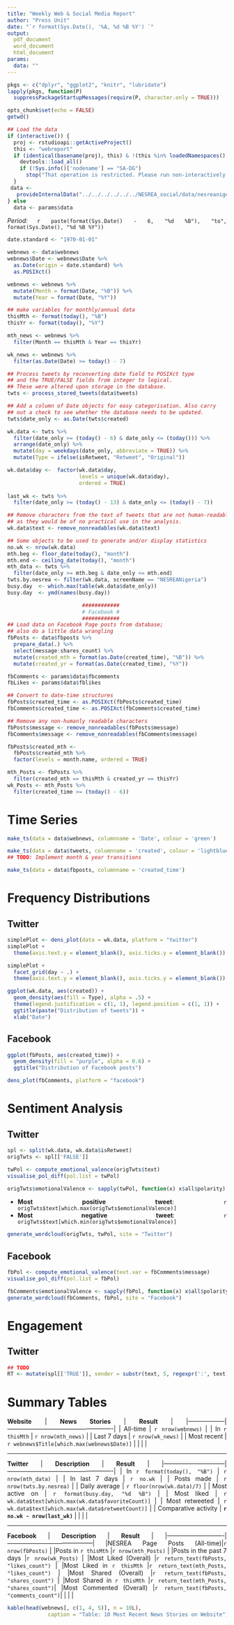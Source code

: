 ```yaml
---
title: "Weekly Web & Social Media Report"
author: "Press Unit"
date: "`r format(Sys.Date(), '%A, %d %B %Y') `"
output:
  pdf_document
  word_document
  html_document
params:
  data: ""
---
```


<style>
  body {
    text-align: justify
  }
</style>                                                                  

```r
pkgs <- c("dplyr", "ggplot2", "knitr", "lubridate")
lapply(pkgs, function(P) 
  suppressPackageStartupMessages(require(P, character.only = TRUE)))

opts_chunk$set(echo = FALSE)
getwd()
```

```r
## Load the data
if (interactive()) {
  proj <- rstudioapi::getActiveProject()
  this <- "webreport"
  if (identical(basename(proj), this) & !(this %in% loadedNamespaces())) {
    devtools::load_all()
    if (!Sys.info()['nodename'] == "SA-DG")
      stop("That operation is restricted. Please run non-interactively.")
  }
 data <- 
   provideInternalData("../../../../../../NESREA_social/data/nesreanigeria.db")
} else
  data <- params$data
```

*Period:* 
`r paste(format(Sys.Date() - 6, "%d %B"), "to", format(Sys.Date(), "%d %B %Y"))`

```r
date.standard <- "1970-01-01"

webnews <- data$webnews
webnews$Date <- webnews$Date %>%
  as.Date(origin = date.standard) %>%
  as.POSIXct()

webnews <- webnews %>%
  mutate(Month = format(Date, "%B")) %>%
  mutate(Year = format(Date, "%Y"))

## make variables for monthly/annual data
thisMth <- format(today(), "%B")
thisYr <- format(today(), "%Y")

mth_news <- webnews %>%
  filter(Month == thisMth & Year == thisYr)

wk_news <- webnews %>%
  filter(as.Date(Date) >= today() - 7)
```

```r
## Process tweets by reconverting date field to POSIXct type 
## and the TRUE/FALSE fields from integer to logical.
## These were altered upon storage in the database.
twts <- process_stored_tweets(data$tweets)

## Add a column of Date objects for easy categorisation. Also carry 
## out a check to see whether the database needs to be updated.
twts$date_only <- as.Date(twts$created)

wk.data <- twts %>%
  filter(date_only >= (today() - 6) & date_only <= (today())) %>%
  arrange(date_only) %>%
  mutate(day = weekdays(date_only, abbreviate = TRUE)) %>%
  mutate(Type = ifelse(isRetweet, "Retweet", "Original"))

wk.data$day <-  factor(wk.data$day,
                       levels = unique(wk.data$day),
                       ordered = TRUE)
  
last_wk <- twts %>%
  filter(date_only >= (today() - 13) & date_only <= (today() - 7))

## Remove characters from the text of tweets that are not human-readable, 
## as they would be of no practical use in the analysis.
wk.data$text <- remove_nonreadables(wk.data$text)

## Some objects to be used to generate and/or display statistics
no.wk <- nrow(wk.data)
mth.beg <- floor_date(today(), "month")
mth.end <- ceiling_date(today(), "month")
mth_data <- twts %>%
  filter(date_only >= mth.beg & date_only <= mth.end)
twts.by.nesrea <- filter(wk.data, screenName == "NESREANigeria")
busy.day  <- which.max(table(wk.data$date_only))
busy.day  <- ymd(names(busy.day))
```

```r
                        ############
                        # Facebook #
                        ############
## Load data on Facebook Page posts from database;
## also do a little data wrangling
fbPosts <- data$fbposts %>%
  prepare_data(.) %>%
  select(message:shares_count) %>%
  mutate(created_mth = format(as.Date(created_time), "%B")) %>%
  mutate(created_yr = format(as.Date(created_time), "%Y"))

fbComments <- params$data$fbcomments
fbLikes <- params$data$fblikes

## Convert to date-time structures
fbPosts$created_time <- as.POSIXct(fbPosts$created_time)
fbComments$created_time <- as.POSIXct(fbComments$created_time)

## Remove any non-humanly readable characters
fbPosts$message <- remove_nonreadables(fbPosts$message)
fbComments$message <- remove_nonreadables(fbComments$message)

fbPosts$created_mth <-
  fbPosts$created_mth %>%
  factor(levels = month.name, ordered = TRUE)

mth_Posts <- fbPosts %>%
  filter(created_mth == thisMth & created_yr == thisYr)
wk_Posts <- mth_Posts %>%
  filter(created_time >= (today() - 6))
```

# Time Series
```r
make_ts(data = data$webnews, columnname = 'Date', colour = 'green')
```

```r
make_ts(data = data$tweets, columnname = 'created', colour = 'lightblue')
## TODO: Implement month & year transitions
```

```r
make_ts(data = data$fbposts, columnname = 'created_time')
```

# Frequency Distributions
## Twitter
```r
simplePlot <- dens_plot(data = wk.data, platform = "twitter")
simplePlot +
  theme(axis.text.y = element_blank(), axis.ticks.y = element_blank())
```

```r
simplePlot +
  facet_grid(day ~ .) +
  theme(axis.text.y = element_blank(), axis.ticks.y = element_blank())
```

```r
ggplot(wk.data, aes(created)) +
  geom_density(aes(fill = Type), alpha = .5) +
  theme(legend.justification = c(1, 1), legend.position = c(1, 1)) +
  ggtitle(paste("Distribution of tweets")) +
  xlab("Date")
```

## Facebook
```r
ggplot(fbPosts, aes(created_time)) +
  geom_density(fill = "purple", alpha = 0.6) +
  ggtitle("Distribution of Facebook posts")
```

```r
dens_plot(fbComments, platform = "facebook")
```

# Sentiment Analysis
## Twitter
```r
spl <- split(wk.data, wk.data$isRetweet)
origTwts <- spl[['FALSE']]

twPol <- compute_emotional_valence(origTwts$text)
visualise_pol_diff(pol.list = twPol)
```

```r
origTwts$emotionalValence <- sapply(twPol, function(x) x$all$polarity)
```

* __Most positive tweet__: `r origTwts$text[which.max(origTwts$emotionalValence)]`
* __Most negative tweet__: `r origTwts$text[which.min(origTwts$emotionalValence)]` 

```r
generate_wordcloud(origTwts, twPol, site = "Twitter")
```

## Facebook
```r
fbPol <- compute_emotional_valence(text.var = fbComments$message)
visualise_pol_diff(pol.list = fbPol)
```
  
```r
fbComments$emotionalValence <- sapply(fbPol, function(x) x$all$polarity)
generate_wordcloud(fbComments, fbPol, site = "Facebook")
```

# Engagement
## Twitter

```r
## TODO
RT <- mutate(spl[['TRUE']], sender = substr(text, 5, regexpr(':', text) - 1))
```


# Summary Tables
**Website**
| **News Stories** |    **Result**                                      |
|------------------|----------------------------------------------------|
| All-time         | `r nrow(webnews)`                              |
| In `r thisMth`   | `r nrow(mth_news)`                                 |
| Last 7 days      | `r nrow(wk_news)`                                  |
| Most recent      | `r webnews$Title[which.max(webnews$Date)]` |
|                  |                                                    |

***

**Twitter**
|     **Description**          |    **Result**                                      |
|------------------------------|----------------------------------------------------|
| In `r format(today(), "%B")` | `r nrow(mth_data)`                                 |
| In last 7 days               | `r no.wk`                                          |
| Posts made                   | `r nrow(twts.by.nesrea)`                           |
| Daily average                | `r floor(nrow(wk.data)/7)`                         |
| Most active on               | `r format(busy.day, "%d %B")`                   |
| Most liked                   | `r wk.data$text[which.max(wk.data$favoriteCount)]` |
| Most retweeted               | `r wk.data$text[which.max(wk.data$retweetCount)]`  |
| Comparative activity         | **`r no.wk - nrow(last_wk)`**                      |
|                              |                                                    |

<!-- TODO: Add No. of followers (overall) & new followers (in last 7 days) -->

***

**Facebook**
|     **Description**        |    **Result**                            |
|----------------------------|------------------------------------------|
|NESREA Page Posts (All-time)|`r nrow(fbPosts)`                         |
|Posts in `r thisMth`        |`r nrow(mth_Posts)`                       |
|Posts in the past 7 days    |`r nrow(wk_Posts)`                        |
|Most Liked  (Overall)       |`r return_text(fbPosts, "likes_count")`   |
|Most Liked in `r thisMth`   |`r return_text(mth_Posts, "likes_count")` |
|Most Shared (Overall)       |`r return_text(fbPosts, "shares_count")`  |
|Most Shared in `r thisMth`  |`r return_text(mth_Posts, "shares_count")`|
|Most Commented  (Overall)   |`r return_text(fbPosts, "comments_count")`|
|                            |                                          |

```r
kable(head(webnews[, c(1, 4, 5)], n = 10L),
             caption = "Table: 10 Most Recent News Stories on Website")
```


